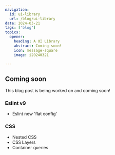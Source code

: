 ```yaml
---
navigation:
  id: ui-library
  url: /blog/ui-library
date: 2024-03-21
tags: ['blog']
topics:
  opener:
    heading: A UI Library
    abstract: Coming soon!
    icon: message-square
    image: i20240321

---
```


## Coming soon

This blog post is being worked on and coming soon!

### Eslint v9
- Eslint new 'flat config'

### CSS
- Nested CSS
- CSS Layers
- Container queries
